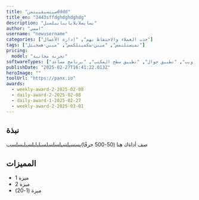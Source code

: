 ```yaml
---
title: "سيتسيقيبتمنdddd"
title_en: "3443sffdghdghdghdg"
description: "يسايسلايلايايبايبلسبل"
author: "اسمي"
username: "newusername"
categories: ["جذب العملاء والاحتفاظ بهم", "إدارة الأعمال"]
tags: ["نميستلنمس", "ميبن-سكميتلكمس", "ميبن-هسخبتل"]
pricing:
  model: "تجربة مجانية"
softwareTypes: ["تطبيق ويب", "تطبيق جوال", "تطبيق سطح المكتب", "برنامج مساعد"]
publishDate: "2025-02-27T16:41:22.013Z"
heroImage: ""
toolUrl: "https://panx.io"
awards:
  - weekly-award-2-2025-02-08
  - daily-award-2-2025-02-08
  - daily-award-1-2025-02-27
  - weekly-award-2-2025-03-01
---
```

## نبذة
صف أداةك هنا (50-500 حرفًا)يسسيلسيلسلسلسبلبلبلسبلبسلسب
    
## المميزات
- ميزة 1
- ميزة 2
- ميزة (1-20)